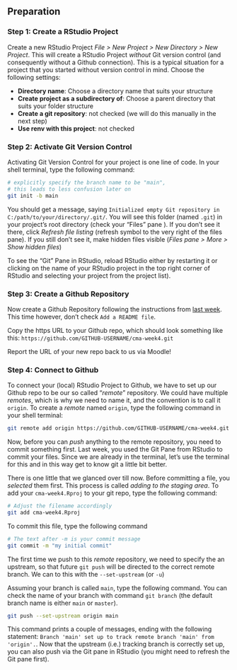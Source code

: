 ## Preparation {#w3-preparation}

### Step 1: Create a RStudio Project

Create a new RStudio Project *File > New Project > New Directory > New Project*.
This will create a RStudio Project *without* Git version control (and consequently without a Github connection). This is a typical situation for a project that you started without version control in mind. Choose the following settings:

- **Directory name**: Choose a directory name that suits your structure
- **Create project as a subdirectory of**: Choose a parent directory that suits your folder structure
- **Create a git repository**: not checked (we will do this manually in the next step)
- **Use renv with this project**: not checked

### Step 2: Activate Git Version Control

Activating Git Version Control for your project is one line of code. In your shell terminal, type the following command:

```sh
# explicitly specify the branch name to be "main",
# this leads to less confusion later on
git init -b main
```

You should get a message, saying `Initialized empty Git repository in C:/path/to/your/directory/.git/`. You will see this folder (named `.git`) in your project's root directory (check your "Files" pane ). If you don't see it there, click *Refresh file listing* (refresh symbol to the very right of the files pane). If you still don't see it, make hidden files visible (*Files pane > More > Show hidden files*)

To see the "Git" Pane in RStudio, reload RStudio either by restarting it or clicking on the name of your RStudio project in the top right corner of RStudio and selecting your project from the project list). 




### Step 3: Create a Github Repository {#sec-github-repo-2}

Now create a Github Repository following the instructions from [last week](#sec-github-repo). This time however, don't check `Add a README file`.

Copy the https URL to your Github repo, which should look something like this: `https://github.com/GITHUB-USERNAME/cma-week4.git`

:::{.callout-important}
Report the URL of your new repo back to us via Moodle!
:::

### Step 4: Connect to Github

To connect your (local) RStudio Project to Github, we have to set up our Github repo to be our so called "*remote*" repository. We could have multiple *remotes*, which is why we need to name it, and the convention is to call it `origin`. To create a *remote* named `origin`, type the following command in your shell terminal:

```sh
git remote add origin https://github.com/GITHUB-USERNAME/cma-week4.git
```

Now, before you can *push* anything to the remote repository, you need to commit something first. Last week, you used the Git Pane from RStudio to commit your files. Since we are already in the terminal, let's use the terminal for this and in this way get to know git a little bit better. 

There is one little that we glanced over till now. Before committing a file, you *selected* them first. This process is called *adding to the staging area*. To add your `cma-week4.Rproj` to your git repo, type the following command:

```sh
# Adjust the filename accordingly
git add cma-week4.Rproj
```

To commit this file, type the following command

```sh
# The text after -m is your commit message
git commit -m "my initial commit"
```

The first time we push to this *remote* repository, we need to specify the an upstream, so that future `git push` will be directed to the correct remote branch. We can to this with the `--set-upstream` (or `-u`)

Assuming your branch is called `main`, type the following command. You can check the name of your branch with command `git branch` (the default branch name is either `main` or `master`).

```sh
git push --set-upstream origin main
```

This command prints a couple of messages, ending with the following statement: `Branch 'main' set up to track remote branch 'main' from 'origin'.`. Now that the upstream (i.e.) tracking branch is correctly set up, you can also push via the Git pane in RStudio (you might need to refresh the Git pane first).
